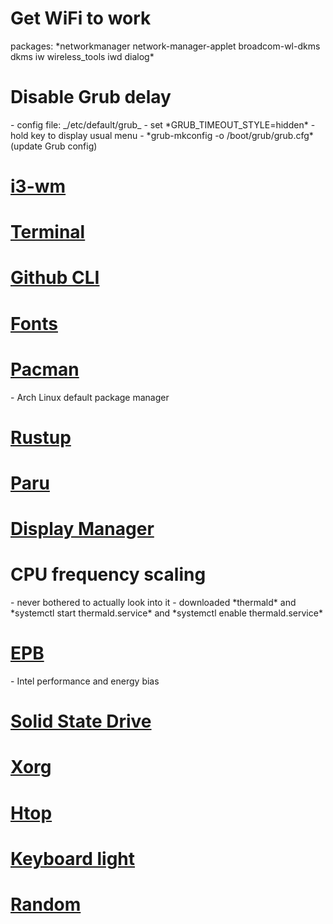 = Get WiFi to work =
packages: *networkmanager network-manager-applet broadcom-wl-dkms dkms iw wireless_tools iwd dialog*


= Disable Grub delay =
- config file: _/etc/default/grub_
- set *GRUB_TIMEOUT_STYLE=hidden*
- hold <Esc> key to display usual menu
- *grub-mkconfig -o /boot/grub/grub.cfg* (update Grub config)

= [[i3-wm]] =

= [[Terminal]] =

= [[Github CLI]] =

= [[Fonts]] =

= [[Pacman]] = 
- Arch Linux default package manager


= [[Rustup]] =
= [[Paru]] =

= [[Display Manager]] =


= CPU frequency scaling =
- never bothered to actually look into it
- downloaded *thermald* and *systemctl start thermald.service* and *systemctl enable thermald.service*


= [[EPB]] =
- Intel performance and energy bias
= [[Solid State Drive]] =
= [[Xorg]] =
= [[Htop]] =
= [[Keyboard light]] =
= [[Random]] =
